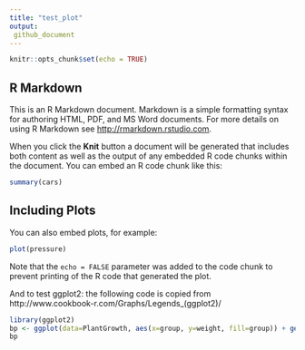 ```yaml
---
title: "test_plot"
output:   
 github_document
---
```


```r
knitr::opts_chunk$set(echo = TRUE)
```

## R Markdown

This is an R Markdown document. Markdown is a simple formatting syntax for authoring HTML, PDF, and MS Word documents. For more details on using R Markdown see <http://rmarkdown.rstudio.com>.

When you click the **Knit** button a document will be generated that includes both content as well as the output of any embedded R code chunks within the document. You can embed an R code chunk like this:

```r
summary(cars)
```

## Including Plots

You can also embed plots, for example:

```r
plot(pressure)
```

Note that the `echo = FALSE` parameter was added to the code chunk to prevent printing of the R code that generated the plot.

And to test ggplot2: the following code is copied from http://www.cookbook-r.com/Graphs/Legends_(ggplot2)/
```r

library(ggplot2)
bp <- ggplot(data=PlantGrowth, aes(x=group, y=weight, fill=group)) + geom_boxplot()
bp

```


